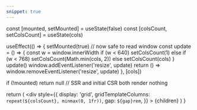 ```yaml
---  
snippet: true  
---  
```


  const [mounted, setMounted] = useState(false)
  const [colsCount, setColsCount] = useState(cols)

  useEffect(() => {
    setMounted(true)             // now safe to read window
    const update = () => {
      const w = window.innerWidth
      if (w < 640) setColsCount(1)
      else if (w < 768) setColsCount(Math.min(cols, 2))
      else setColsCount(cols)
    }
    update()
    window.addEventListener('resize', update)
    return () => window.removeEventListener('resize', update)
  }, [cols])

  if (!mounted) return null     // SSR and initial CSR both render nothing

  return (
    <div
      style={{
        display: 'grid',
        gridTemplateColumns: `repeat(${colsCount}, minmax(0, 1fr))`,
        gap: `${gap}rem`,
      }}
    >
      {children}
    </div>
  )
}
